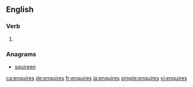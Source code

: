 ==English==

===Verb===
{{head|en|verb form}}

# {{en-third-person singular of|enquire}}

===Anagrams===
* [[squireen#English|squireen]]

[[ca:enquires]]
[[de:enquires]]
[[fr:enquires]]
[[ja:enquires]]
[[simple:enquires]]
[[vi:enquires]]